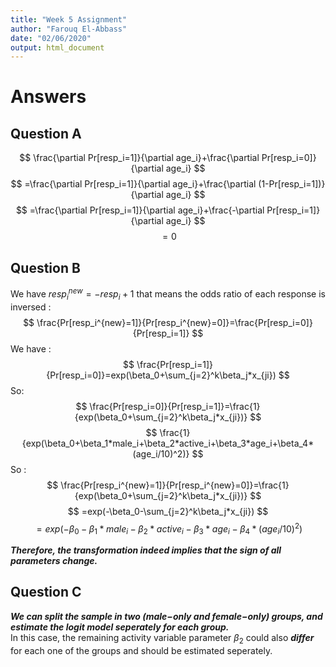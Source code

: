 ```yaml
---
title: "Week 5 Assignment"
author: "Farouq El-Abbass"
date: "02/06/2020"
output: html_document
---
```


# Answers

## Question A
$$
\frac{\partial Pr[resp_i=1]}{\partial age_i}+\frac{\partial Pr[resp_i=0]}{\partial age_i}
$$
$$
=\frac{\partial Pr[resp_i=1]}{\partial age_i}+\frac{\partial (1-Pr[resp_i=1])}{\partial age_i}
$$
$$
=\frac{\partial Pr[resp_i=1]}{\partial age_i}+\frac{-\partial Pr[resp_i=1]}{\partial age_i}
$$
$$
=0
$$

## Question B
We have $resp_i^{new}=-resp_i+1$ that means the odds ratio of each response is inversed :  
$$
\frac{Pr[resp_i^{new}=1]}{Pr[resp_i^{new}=0]}=\frac{Pr[resp_i=0]}{Pr[resp_i=1]}
$$
We have :   
$$
\frac{Pr[resp_i=1]}{Pr[resp_i=0]}=exp(\beta_0+\sum_{j=2}^k\beta_j*x_{ji})
$$
So:
$$
\frac{Pr[resp_i=0]}{Pr[resp_i=1]}=\frac{1}{exp(\beta_0+\sum_{j=2}^k\beta_j*x_{ji})}
$$
$$
\frac{1}{exp(\beta_0+\beta_1*male_i+\beta_2*active_i+\beta_3*age_i+\beta_4*(age_i/10)^2)}
$$
So :
$$
\frac{Pr[resp_i^{new}=1]}{Pr[resp_i^{new}=0]}=\frac{1}{exp(\beta_0+\sum_{j=2}^k\beta_j*x_{ji})}
$$
$$
=exp(-\beta_0-\sum_{j=2}^k\beta_j*x_{ji})
$$
$$
=exp(-\beta_0-\beta_1*male_i-\beta_2*active_i-\beta_3*age_i-\beta_4*(age_i/10)^2)
$$

***Therefore, the transformation indeed implies that the sign of all parameters change.***

## Question C
***We can split the sample in two (male−only and female−only) groups, and estimate the logit model seperately for each group.***  
In this case, the remaining activity variable parameter $\beta_2$ could also ***differ*** for each one of the groups and should be estimated seperately.